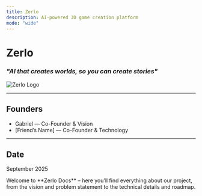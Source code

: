 ```yaml
---
title: Zerlo
description: AI-powered 3D game creation platform
mode: "wide"
---
```




# Zerlo  

### *"AI that creates worlds, so you can create stories"*  

![Zerlo Logo](/ZERLOLOGO.jpg)

---

## Founders  
- Gabriel — Co-Founder & Vision  
- [Friend’s Name] — Co-Founder & Technology  

---

## Date  
September 2025  

<Callout type="info">
  Welcome to **Zerlo Docs** – here you’ll find everything about our project, from the vision and problem statement to the technical details and roadmap.
</Callout>